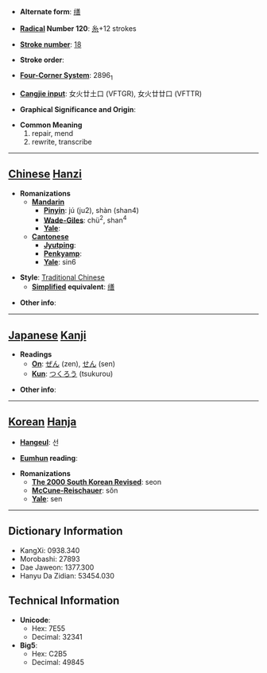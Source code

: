 * '''Alternate form''': [[缮]]

* '''[[Wiktionary:Chinese radical index| Radical]] Number 120''': [[Wiktionary:Chinese radical index 糸|糸]]+12 strokes

* '''[[Wiktionary:Chinese total strokes index|Stroke number]]''': [[Wiktionary:Chinese total strokes index 18|18]]

* '''Stroke order''': 

* '''[[Wiktionary:Chinese four corner index|Four-Corner System]]''': 2896<sub>1</sub>

* '''[[Wiktionary:Chinese Cangjie index|Cangjie input]]''': 女火廿土口 (VFTGR), 女火廿廿口 (VFTTR)

* '''Graphical Significance and Origin''': 

* '''Common Meaning'''
*#repair, mend
*# rewrite, transcribe


----

== [[Chinese]] [[Hanzi]] ==

* '''Romanizations'''
** '''[[Mandarin]]'''
*** '''[[Pinyin]]''': jú (ju2), shàn (shan4)
*** '''[[Wade-Giles]]''': chü<sup>2</sup>, shan<sup>4</sup>
*** '''[[Yale]]''': 
** '''[[Cantonese]]'''
*** '''[[Jyutping]]''':
*** '''[[Penkyamp]]''': 
*** '''[[Yale]]''': sin6

* '''Style''': [[Traditional Chinese]] 
** '''[[Simplified Chinese|Simplified]] equivalent''': [[缮]]

* '''Other info''': 

----

== [[Japanese]] [[Kanji]] ==

* '''Readings'''
** '''[[On]]''': [[ぜん]] (zen), [[せん]] (sen)
** '''[[Kun]]''': [[つくろう]] (tsukurou)

* '''Other info''':  

----

== [[Korean]] [[Hanja]] ==

* '''[[Hangeul]]''': 선

* '''[[Eumhun]] reading''': 

* '''Romanizations'''
** '''[[The 2000 South Korean Revised Romanization|The 2000 South Korean Revised]]''': seon
** '''[[McCune-Reischauer]]''': sŏn
** '''[[Yale]]''': sen

----

== Dictionary Information ==

* KangXi: 0938.340
* Morobashi: 27893
* Dae Jaweon: 1377.300
* Hanyu Da Zidian: 53454.030

== Technical Information ==

* '''Unicode''':
** Hex: 7E55
** Decimal: 32341
* '''Big5''':
** Hex: C2B5
** Decimal: 49845